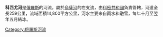 '''科西尤河'''是[[俄羅斯|俄羅斯]]的河流，屬於[[烏薩河_(伯朝拉河支流)|烏薩河]]的左支流，由[[科密共和國|科密共和國]]負責管轄，河道全長259公里，流域面積14,800平方公里，河水主要來自雨水和融雪，每年十月至翌年五月結冰。

{{Russia-geo-stub}}
[[Category:俄羅斯河流|Category:俄羅斯河流]]